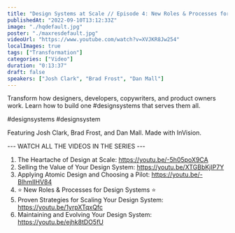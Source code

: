 ```yaml
---
title: "Design Systems at Scale // Episode 4: New Roles & Processes for Design Systems"
publishedAt: "2022-09-10T13:12:33Z"
image: "./hqdefault.jpg"
poster: "./maxresdefault.jpg"
videoUrl: "https://www.youtube.com/watch?v=XVJKR8Jw254"
localImages: true
tags: ["Transformation"]
categories: ["Video"]
duration: "0:13:37"
draft: false
speakers: ["Josh Clark", "Brad Frost", "Dan Mall"]
---
```


Transform how designers, developers, copywriters, and product owners work. Learn how to build one #designsystems that serves them all.

#designsystems #designsystem

Featuring Josh Clark, Brad Frost, and Dan Mall. Made with InVision.

--- WATCH ALL THE VIDEOS IN THE SERIES ---

1. The Heartache of Design at Scale: https://youtu.be/-5h05poX9CA
2. Selling the Value of Your Design System: https://youtu.be/XTGBbKjIP7Y
3. Applying Atomic Design and Choosing a Pilot: https://youtu.be/-BlhmlIHV84
4. ⭐️ New Roles & Processes for Design Systems ⭐️
5. Proven Strategies for Scaling Your Design System: https://youtu.be/1yrpXTqxQfc
6. Maintaining and Evolving Your Design System: https://youtu.be/ejhk8tDO5fU
